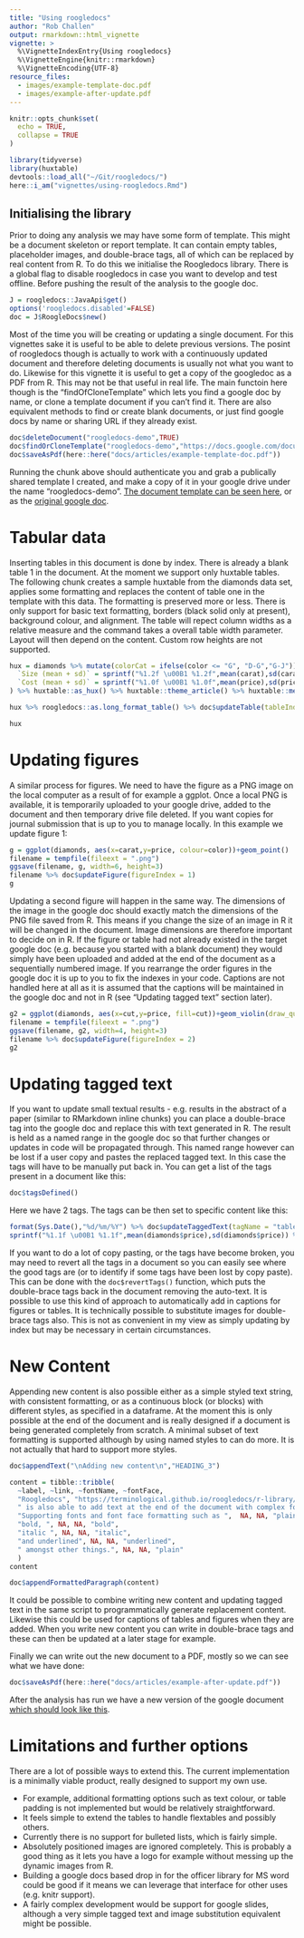 ```yaml
---
title: "Using roogledocs"
author: "Rob Challen"
output: rmarkdown::html_vignette
vignette: >
  %\VignetteIndexEntry{Using roogledocs}
  %\VignetteEngine{knitr::rmarkdown}
  %\VignetteEncoding{UTF-8}
resource_files:
  - images/example-template-doc.pdf
  - images/example-after-update.pdf
---
```


```r
knitr::opts_chunk$set(
  echo = TRUE,
  collapse = TRUE
)

library(tidyverse)
library(huxtable)
devtools::load_all("~/Git/roogledocs/")
here::i_am("vignettes/using-roogledocs.Rmd")
```

## Initialising the library

Prior to doing any analysis we may have some form of template. This might be a document skeleton or report template. It can contain empty tables, placeholder images, and double-brace tags, all of which can be replaced by real content from R. To do this we initialise the Roogledocs library. There is a global flag to disable roogledocs in case you want to develop and test offline. Before pushing the result of the analysis to the google doc.

```r
J = roogledocs::JavaApi$get()
options('roogledocs.disabled'=FALSE)
doc = J$RoogleDocs$new()
```

Most of the time you will be creating or updating a single document. For this vignettes sake it is useful to be able to delete previous versions. The posint of roogledocs though is actually to work with a continuously updated document and therefore deleting documents is usually not what you want to do. Likewise for this vignette it is useful to get a copy of the googledoc as a PDF from R. This may not be that useful in real life. The main functoin here though is the "findOfCloneTemplate" which lets you find a google doc by name, or clone a template document if you can't find it. There are also equivalent methods to find or create blank documents, or just find google docs by name or sharing URL if they already exist.

```r
doc$deleteDocument("roogledocs-demo",TRUE)
doc$findOrCloneTemplate("roogledocs-demo","https://docs.google.com/document/d/1R8SuJI5uJwoMGBHGMaCdRH6i9R39DPQdcAdAF4BWZ20/edit?usp=sharing")
doc$saveAsPdf(here::here("docs/articles/example-template-doc.pdf"))
```

Running the chunk above should authenticate you and grab a publically shared template I created, and make a copy of it in your google drive under the name "roogledocs-demo". [The document template can be seen here](example-template-doc.pdf), or as the [original google doc](https://docs.google.com/document/d/1R8SuJI5uJwoMGBHGMaCdRH6i9R39DPQdcAdAF4BWZ20/edit?usp=sharing).

# Tabular data

Inserting tables in this document is done by index. There is already a blank table 1 in the document. At the moment we support only huxtable tables. The following chunk creates a sample huxtable from the diamonds data set, applies some formatting and replaces the content of table one in the template with this data. The formatting is preserved more or less. There is only support for basic text formatting, borders (black solid only at present), background colour, and alignment. The table will repect column widths as a relative measure and the command takes a overall table width parameter. Layout will then depend on the content. Custom row heights are not supported.

```r
hux = diamonds %>% mutate(colorCat = ifelse(color <= "G", "D-G","G-J")) %>% group_by(cut,colorCat) %>% summarise(
  `Size (mean + sd)` = sprintf("%1.2f \u00B1 %1.2f",mean(carat),sd(carat)),
  `Cost (mean + sd)` = sprintf("%1.0f \u00B1 %1.0f",mean(price),sd(price))
) %>% huxtable::as_hux() %>% huxtable::theme_article() %>% huxtable::merge_repeated_rows()

hux %>% roogledocs::as.long_format_table() %>% doc$updateTable(tableIndex = 1,tableWidthInches = 4)

hux
```

# Updating figures

A similar process for figures. We need to have the figure as a PNG image on the local computer as a result of for example a ggplot. Once a local PNG is available, it is temporarily uploaded to your google drive, added to the document and then temporary drive file deleted. If you want copies for journal submission that is up to you to manage locally. In this example we update figure 1:

```r
g = ggplot(diamonds, aes(x=carat,y=price, colour=color))+geom_point()
filename = tempfile(fileext = ".png")
ggsave(filename, g, width=6, height=3)
filename %>% doc$updateFigure(figureIndex = 1)
g
```

Updating a second figure will happen in the same way. The dimensions of the image in the google doc should exactly match the dimensions of the PNG file saved from R. This means if you change the size of an image in R it will be changed in the document. Image dimensions are therefore important to decide on in R. If the figure or table had not already existed in the target google doc (e.g. because you started with a blank document) they would simply have been uploaded and added at the end of the document as a sequentially numbered image. If you rearrange the order figures in the google doc it is up to you to fix the indexes in your code. Captions are not handled here at all as it is assumed that the captions will be maintained in the google doc and not in R (see "Updating tagged text" section later).

```r
g2 = ggplot(diamonds, aes(x=cut,y=price, fill=cut))+geom_violin(draw_quantiles = c(0.95,0.5,0.05))+scale_fill_brewer()
filename = tempfile(fileext = ".png")
ggsave(filename, g2, width=4, height=3)
filename %>% doc$updateFigure(figureIndex = 2)
g2
```
# Updating tagged text

If you want to update small textual results - e.g. results in the abstract of a paper (similar to RMarkdown inline chunks) you can place a double-brace tag into the google doc and replace this with text generated in R. The result is held as a named range in the google doc so that further changes or updates in code will be propagated through. This named range however can be lost if a user copy and pastes the replaced tagged text. In this case the tags will have to be manually put back in. You can get a list of the tags present in a document like this:

```r
doc$tagsDefined()
```

Here we have 2 tags. The tags can be then set to specific content like this:

```r
format(Sys.Date(),"%d/%m/%Y") %>% doc$updateTaggedText(tagName = "table-1-update-date")
sprintf("%1.1f \u00B1 %1.1f",mean(diamonds$price),sd(diamonds$price)) %>% doc$updateTaggedText(tagName = "diamonds-mean-sd")
```

If you want to do a lot of copy pasting, or the tags have become broken, you may need to revert all the tags in a document so you can easily see where the good tags are (or to identify if some tags have been lost by copy paste). This can be done with the `doc$revertTags()` function, which puts the double-brace tags back in the document removing the auto-text. It is possible to use this kind of approach to automatically add in captions for figures or tables. It is technically possible to substitute images for double-brace tags also. This is not as convenient in my view as simply updating by index but may be necessary in certain circumstances.

# New Content

Appending new content is also possible either as a simple styled text string, with consistent formatting, or as a continuous block (or blocks) with different styles, as specified in a dataframe. At the moment this is only possible at the end of the document and is really designed if a document is being generated completely from scratch. A minimal subset of text formatting is supported although by using named styles to can do more. It is not actually that hard to support more styles.

```r

doc$appendText("\nAdding new content\n","HEADING_3")

content = tibble::tribble(
  ~label, ~link, ~fontName, ~fontFace,
  "Roogledocs", "https://terminological.github.io/roogledocs/r-library/docs/", "Courier New", "plain",
  " is also able to add text at the end of the document with complex formatting. ", NA, NA, "plain",
  "Supporting fonts and font face formatting such as ",  NA, NA, "plain",
  "bold, ", NA, NA, "bold",
  "italic ", NA, NA, "italic",
  "and underlined", NA, NA, "underlined",
  " amongst other things.", NA, NA, "plain"
  )
content

doc$appendFormattedParagraph(content)
```

It could be possible to combine writing new content and updating tagged text in the same script to programmatically generate replacement content. Likewise this could be used for captions of tables and figures when they are added. When you write new content you can write in double-brace tags and these can then be updated at a later stage for example. 

Finally we can write out the new document to a PDF, mostly so we can see what we have done:

```r
doc$saveAsPdf(here::here("docs/articles/example-after-update.pdf"))
```

After the analysis has run we have a new version of the google document [which should look like this](example-after-update.pdf).

# Limitations and further options

There are a lot of possible ways to extend this. The current implementation is a minimally viable product, really designed to support my own use. 

* For example, additional formatting options such as text colour, or table padding is not implemented but would be relatively straightforward. 
* It feels simple to extend the tables to handle flextables and possibly others. 
* Currently there is no support for bulleted lists, which is fairly simple. 
* Absolutely positioned images are ignored completely. This is probably a good thing as it lets you have a logo for example without messing up the dynamic images from R.
* Building a google docs based drop in for the officer library for MS word could be good if it means we can leverage that interface for other uses (e.g. knitr support). 
* A fairly complex development would be support for google slides, although a very simple tagged text and image substitution equivalent might be possible.




